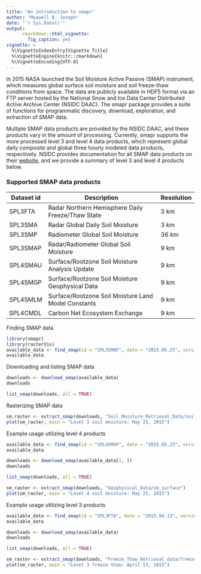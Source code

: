 ```yaml
---
title: "An introduction to smapr"
author: "Maxwell B. Joseph"
date: "`r Sys.Date()`"
output:
      rmarkdown::html_vignette:
        fig_caption: yes
vignette: >
  %\VignetteIndexEntry{Vignette Title}
  %\VignetteEngine{knitr::rmarkdown}
  %\VignetteEncoding{UTF-8}
---
```


In 2015 NASA launched the Soil Moisture Active Passive (SMAP) instrument, which measures global surface soil moisture and soil freeze-thaw conditions from space. 
The data are publicly available in HDF5 format via an FTP server hosted by the National Snow and Ice Data Center Distributed Active Archive Center (NSIDC DAAC). 
The smapr package provides a suite of functions for programmatic discovery, download, exploration, and extraction of SMAP data. 

Multiple SMAP data products are provided by the NSIDC DAAC, and these products vary in the amount of processing. 
Currently, smapr supports the more processed level 3 and level 4 data products, which represent global daily composite and global three hourly modeled data products, respectively. 
NSIDC provides documentation for all SMAP data products on their [website](https://nsidc.org/data/smap/smap-data.html), and we provide a summary of level 3 and level 4 products below. 

### Supported SMAP data products

| Dataset id | Description                                         | Resolution |
|------------|-----------------------------------------------------|------------|
| SPL3FTA    | Radar Northern Hemisphere Daily Freeze/Thaw State   | 3 km       |
| SPL3SMA    | Radar Global Daily Soil Moisture                    | 3 km       |
| SPL3SMP    | Radiometer Global Soil Moisture                     | 36 km      |
| SPL3SMAP   | Radar/Radiometer Global Soil Moisture               | 9 km       |
| SPL4SMAU   | Surface/Rootzone Soil Moisture Analysis Update      | 9 km       | 
| SPL4SMGP   | Surface/Rootzone Soil Moisture Geophysical Data     | 9 km       |
| SPL4SMLM   | Surface/Rootzone Soil Moisture Land Model Constants | 9 km       |
| SPL4CMDL   | Carbon Net Ecosystem Exchange                       | 9 km       |

Finding SMAP data


```r
library(smapr)
library(rasterVis)
available_data <- find_smap(id = "SPL3SMAP", date = "2015.05.25", version = 3)
available_data
```

Downloading and listing SMAP data


```r
downloads <- download_smap(available_data)
downloads

list_smap(downloads, all = TRUE)
```

Rasterizing SMAP data


```r
sm_raster <- extract_smap(downloads, "Soil_Moisture_Retrieval_Data/soil_moisture")
plot(sm_raster, main = "Level 3 soil moisture: May 25, 2015")
```

Example usage utilizing level 4 products


```r
available_data <- find_smap(id = "SPL4SMGP", date = "2015.05.25", version = 2)
available_data
```

```r
downloads <- download_smap(available_data[1, ])
downloads

list_smap(downloads, all = TRUE)
```

```r
sm_raster <- extract_smap(downloads, "Geophysical_Data/sm_surface")
plot(sm_raster, main = "Level 4 soil moisture: May 25, 2015")
```

Example usage utilizing level 3 products


```r
available_data <- find_smap(id = "SPL3FTA", date = "2015.04.13", version = 2)
available_data
```

```r
downloads <- download_smap(available_data)
downloads

list_smap(downloads, all = TRUE)
```

```r
sm_raster <- extract_smap(downloads, "Freeze_Thaw_Retrieval_data/freeze_thaw")
plot(sm_raster, main = "Level 3 freeze thaw: April 13, 2015")
```
